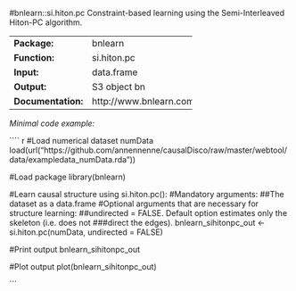 #bnlearn::si.hiton.pc
Constraint-based learning using the Semi-Interleaved Hiton-PC algorithm.

-------------------- -------------------------
**Package:**         bnlearn                  

**Function:**        si.hiton.pc              

**Input:**           data.frame               

**Output:**          S3 object bn             

**Documentation:**   http://www.bnlearn.com/  
-------------------- -------------------------




*Minimal code example:*

```` r
#Load numerical dataset numData
load(url("https://github.com/annennenne/causalDisco/raw/master/webtool/data/exampledata_numData.rda"))

#Load package
library(bnlearn)

#Learn causal structure using si.hiton.pc():
#Mandatory arguments: 
##The dataset as a data.frame
#Optional arguments that are necessary for structure learning:
##undirected = FALSE. Default option estimates only the skeleton (i.e. does not
###direct the edges). 
bnlearn_sihitonpc_out <- si.hiton.pc(numData, undirected = FALSE)

#Print output
bnlearn_sihitonpc_out

#Plot output
plot(bnlearn_sihitonpc_out)

```
